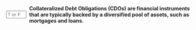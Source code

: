 ::: {.question-block}

<form onsubmit="event.preventDefault(); checkAnswerBox('module6_tf_q004','T')" style="display: flex; align-items: center; gap: 8px;">
<input type="text" id="module6_tf_q004" name="module6_tf_q004" maxlength="1" placeholder="T or F" style="width: 55px;" data-correct-answer="T" /> 
<label for="module6_tf_q004"><strong>Collateralized Debt Obligations (CDOs) are financial instruments that are typically backed by a diversified pool of assets, such as mortgages and loans.</strong></label>
</form>

<div id="feedback-module6_tf_q004" class="feedback" data-status="" style="display:none;">
This is TRUE. CDOs are backed by pools of assets, which can include mortgages and loans.
</div>

:::
